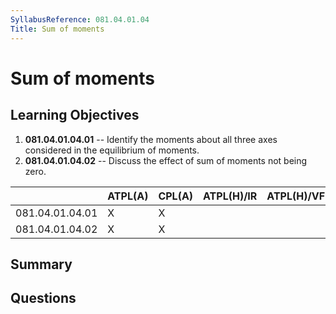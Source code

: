 ```yaml
---
SyllabusReference: 081.04.01.04
Title: Sum of moments
---
```


# Sum of moments

## Learning Objectives

1.  **081.04.01.04.01** -- Identify the moments about all three axes considered
    in the equilibrium of moments.
2.  **081.04.01.04.02** -- Discuss the effect of sum of moments not being zero.

|                 | ATPL(A) | CPL(A) | ATPL(H)/IR | ATPL(H)/VFR | CPL(H) | IR | CBIR(A) |
| --------------- | ------- | ------ | ---------- | ----------- | ------ | -- | ------- |
| 081.04.01.04.01 | X       | X      |            |             |        |    |         |
| 081.04.01.04.02 | X       | X      |            |             |        |    |         |

## Summary

## Questions
